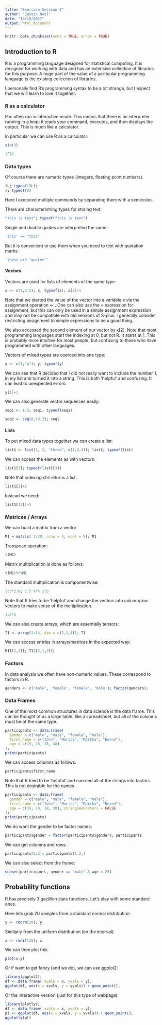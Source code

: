 ```yaml
---
title: "Exercise Session 0"
author: "Justin Noel"
date: "10/19/2017"
output: html_document
---
```


```r
knitr::opts_chunk$set(echo = TRUE, error = TRUE)
```

## Introduction to R

R is a programming language designed for statistical computing. It is designed for working with data and has an extensive collection of libraries for this purpose. A huge part of the value of a particular programming language is the existing collection of libraries.

I personally find R's programming syntax to be a bit strange, but I expect that we will learn to love it together. 

### R as a calculator

R is often run in interactive mode. This means that there is an interpreter running in a loop; it reads your command, executes, and then displays the output. This is much like a calculator. 

In particular we can use R as a calculator:
```r
sin(3)
```

```r
2^32
```

### Data types

Of course there are numeric types (integers, floating point numbers). 
```r
3L; typeof(3L);
3; typeof(3)
```
Here I executed multiple commands by separating them with a semicolon.

There are character/string types for storing text:
```r
"this is text"; typeof("this is text")
```

Single and double quotes are interpreted the same:
```r
'this' == "this"
```
But it is convenient to use them when you need to text with quotation marks:
```r
'these are "quotes"'
```

#### Vectors
Vectors are used for lists of elements of the same type:
```r
x <- c(1,3,5); x; typeof(x); x[2]+1
```
Note that we started the value of the vector into a variable x via the assignment operation <- . One can also use the = expression for assignment, but this can only be used in a simple assignment expression and may not be compatible with old versions of S-plus. I generally consider restricting assignment to simple expressions to be a good thing. 

We also accessed the second element of our vector by x[2]. Note that most programming languages start the indexing at 0, but not R. It starts at 1. This is probably more intuitive for most people, but confusing to those who have programmed with other languages.

Vectors of mixed types are coerced into one type:
```r
y <- c(1,"a"); y; typeof(y)
```
We can see that R decided that I did not really want to include the number 1, in my list and turned it into a string. This is both 'helpful' and confusing. It can lead to unexpected errors:
```r
y[1]+1
```
We can also generate vector sequences easily:
```r
seq1 <- 1:5; seq1; typeof(seq1)
```
```r
seq2 <- seq(0,10,2); seq2
```

#### Lists
To put mixed data types together we can create a list:
```r
list1 <- list(1, 2, "three", c(1,2,3)); list1; typeof(list)
```
We can access the elements as with vectors:
```r
list1[3]; typeof(list1[3])
```
Note that indexing still returns a list.
```r
list1[2]+2
```
Instead we need:
```r
list1[[2]]+2
```
### Matrices / Arrays

We can build a matrix from a vector
```r
M1 = matrix( 1:20, nrow = 4, ncol = 5); M1
```
Transpose operation:
```r
t(M1)
```

Matrix multiplication is done as follows:
```r
t(M1)%*%M1
```
The standard multiplication is componentwise:
```r
1:5*2:6; 1:5 %*% 2:6
```
Note that R tries to be 'helpful' and change the vectors into column/row vectors to make sense of the multiplication.
```r
1:5*3
```

We can also create arrays, which are essentially tensors:
```r
T1 <- array(1:24, dim = c(2,3,4)); T1
```

We can access entries in arrays/matrices in the expected way:
```r
M1[[2,3]]; T1[[2,1,3]];
```

### Factors
In data analysis we often have non-numeric values. These correspond to factors in R.
```r
genders <- c('male', 'female', 'female', 'male'); factor(genders);
```

### Data Frames
One of the most common structures in data science is the data frame. This can be thought of as a large table, like a spreadsheet, but all of the columns must be of the same type.


```r
participants <- data.frame(
  gender = c("male", "male", "female", "male"),
  first_name = c("John", "Moritz", "Martha", "Bernd"),
  age = c(19, 20, 18, 30)
);
print(participants)
```
We can access columns as follows:
```r
participants$first_name
```
Note that R tried to be 'helpful' and coerced all of the strings into factors. This is not desirable for the names.
```r
participants <- data.frame(
  gender = c("male", "male", "female", "male"),
  first_name = c("John", "Moritz", "Martha", "Bernd"),
  age = c(19, 20, 18, 30), stringsAsFactors = FALSE
);
print(participants)
```
We do want the gender to be factor names:
```r
participants$gender = factor(participants$gender); participants
```

We can get columns and rows:
```r
participants[1:2]; participants[1:2,]
```

We can also select from the frame:
```r
subset(participants, gender == "male" & age < 25)
```

## Probability functions
R has precisely 3 gazillion stats functions. Let's play with some standard ones.

Here lets grab 20 samples from a standard normal distribution:
```r
y <- rnorm(20); y
```
Similarly from the uniform distribution (on the interval):
```r
x <- runif(20); x
```

We can then plot this:
```r
plot(x,y)
```

Or if want to get fancy (and we do), we can use ggplot2:
```r
library(ggplot2);
df <- data.frame( xvals = x, yvals = y);
ggplot(df, aes(x = xvals, y = yvals)) + geom_point();
```

Or the interactive version (just for this type of webpage):
```r
library(plotly);
df <- data.frame( xvals = x, yvals = y);
pl <- ggplot(df, aes(x = xvals, y = yvals)) + geom_point();
ggplotly(pl)
```


